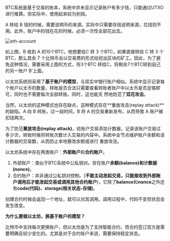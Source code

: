 
BTC系统是基于交易的账本，系统中并未显示记录账户有多少钱，只能通过UTXO进行推算。但实际中，使用起来较为别扭。

A 转给 B 钱的时候，需要说明币的来源。实际中只需要存钱说明来源，花钱则不用。此外，账户中的钱在花的时候，必须一次性全部花出去。

<Image src="/xiaozhen/14-eth-account.png" alt="eth-account" width={720} height={720} />

如上图，B 收到 A 的10个BTC，他想要给C 转 3 个BTC，如果直接转给 C 转 3 个BTC，那么其余 7 个比特币会以交易费的形式给挖出区块的矿工。因此，为了避免这种情况，需要采用上图的方式，将3个BTC
转给C，将剩余7个BTC转到自己的另一账户 B’上面。

以太坊系统则采用了**基于账户的模型**，与现实中银行账户相似。系统中显示记录每个账户以太币的数量，转账是否合法只需要查看转账者账户中以太币是否足够即可，同时也不需要每次全部转账。同时，这也能天
然地防范了**双花攻击**。

当然，以太坊的这种模式也存在缺点，这种模式存在**重放攻击(replay attack)**的缺陷。A 向 B 转账，过一段时间，B 将 A 的交易重新发布，从而导致 A 账户被扣钱两次。

为了防范**重放攻击(replay attack)**，给账户交易添加计数器，记录该账户交易过多少次，转账时候将转账次数计入交易的内容中。系统中全节点维护账户余额和该计数器的交易数，从而防止本地篡改余额或进行
重放攻击。

以太坊系统中存在两类账户：**外部账户**和**合约账户**。

1. 外部账户：类似于BTC系统中公私钥对。存在账户**余额(balance)**和**计数器(nonce)**。
2. 合约账户：并非通过公私钥对控制。(**不能主动发起交易，只能接收到外部账户调用后才能发起交易或调用其他合约账户**)，它除了**balance**和**nonce**之外还有**code(代码)、storage(相关状态-存储)**。

创建合约时候会返回一个地址，就可以对其调用。调用过程中，代码不变但状态会发生改变。

**为什么要做以太坊，换基于账户的模型？**

比特币中支持每次更换账户，但以太坊是为了支持智能合约，而合约签订双方是需要明确且较少变化的。尤其是对于合约账户来说，需要保持稳定状态。